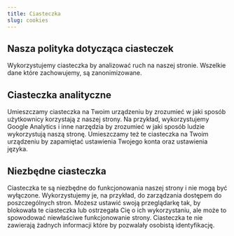 ```yaml
---
title: Ciasteczka
slug: cookies
---
```

<Row cols="2">
<Callout background="primary">

## Nasza polityka dotycząca ciasteczek

Wykorzystujemy ciasteczka by analizować ruch na naszej stronie. Wszelkie dane które zachowujemy, są zanonimizowane.

</Callout>
<Callout background="secondary">


</Callout>
</Row>

<Row cols="2">
<Callout background="secondary">

## Ciasteczka analityczne

Umieszczamy ciasteczka na Twoim urządzeniu by zrozumieć w jaki sposób użytkownicy korzystają z naszej strony. Na przykład, wykorzystujemy Google Analytics i inne narzędzia by zrozumieć w jaki sposób ludzie wykorzystują naszą stronę. Umieszczamy też te ciasteczka na Twoim urządzeniu by zapamiętać ustawienia Twojego konta oraz ustawienia języka.

</Callout>
<Callout background="accent">

## Niezbędne ciasteczka

Ciasteczka te są niezbędne do funkcjonowania naszej strony i nie mogą być wyłączone. Wykorzystujemy je, na przykład, do zarządzania dostępem do poszczególnych stron. Możesz ustawić swoją przeglądarkę tak, by blokowała te ciasteczka lub ostrzegała Cię o ich wykorzystaniu, ale może to spowodować niewłaściwe funkcjonowanie strony. Ciasteczka te nie zawierają żadnych informacji które by pozwalały osobistą identyfikację.

</Callout>
</Row>